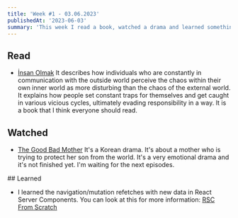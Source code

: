 ```yaml
---
title: 'Week #1 - 03.06.2023'
publishedAt: '2023-06-03'
summary: 'This week I read a book, watched a drama and learned something new.'
---
```


## Read

-   [İnsan Olmak](https://www.goodreads.com/tr/book/show/11079931)
    It describes how individuals who are constantly in communication with the outside world perceive the chaos within their own inner world as more disturbing than the chaos of the external world. It explains how people set constant traps for themselves and get caught in various vicious cycles, ultimately evading responsibility in a way. It is a book that I think everyone should read.

## Watched

-   [The Good Bad Mother](https://www.netflix.com/title/81669775)
    It's a Korean drama. It's about a mother who is trying to protect her son from the world. It's a very emotional drama and it's not finished yet. I'm waiting for the next episodes.

## Learned

-   I learned the navigation/mutation refetches with new data in React Server Components. You can look at this for more information: [RSC From Scratch](https://github.com/reactwg/server-components/discussions/5)
